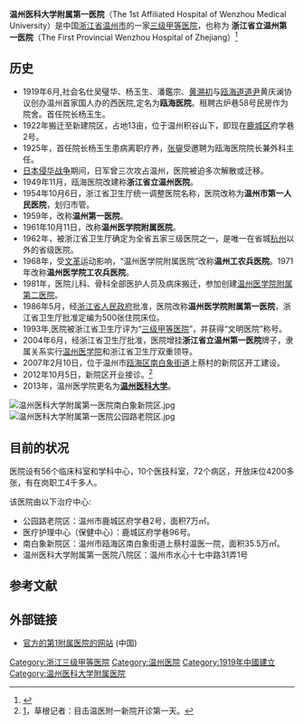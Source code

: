 {{Infobox hospital
| Name        = 温州医科大学附属第一医院<br>The 1st Affiliated Hospital of Wenzhou Medical University
| Org/Group   = 
| Image       = <!-- Preferably a pic of the main building or entrance -->
| image alt   = 
| Caption     = <!-- optional -->
| map_type    = 
| latitude    = <!-- used only for adding a map, with map_type -->
| longitude   = <!-- used only for adding a map, with map_type -->
| map_caption = <!-- Optional. Gives a small caption under the map such as "Shown in region, country" -->
| Logo        = <!-- Please conform to copyright -->
| Logo Size   = <!-- Use to limit the logo size -->
| Location    = 瓯海区南白象温医一院新院区
| Region      = 温州
| State       = 浙江
| Country     = {{CHN}}
| Coordinates = {{coord|27.9388|120.6962|type:landmark_region:CN-33|display=inline,title}}
| HealthCare  = <!-- UK:NHS. AU/CA: Medicare. ELSE freetext, eg Private -->
| Funding     = Government
| Type        = Teaching
| Speciality  = <!-- if devoted to a specialty (ie not a broad spectrum of specialties) and Type=Specialist/Teaching -->
| Standards   = 三级甲等
| Emergency   = 有
| Helipad     = 有
| Affiliation = [[温州医科大学|温州医科大学]]
| Patron      = <!-- 'None' or the individual who acts as the hospital patron -->
| Network     = <!-- Hospital network, non-owner -->
| Beds        = 4200张
| Founded     = 1919年
| Closed      = <!-- Use if defunct, please also add to Category:Defunct hospitals -->
| Website     = [http://www.hosp1.ac.cn/wyyy/web/home/default.aspx hosp1.ac.cn/] {{zh icon}}
| Wiki-Links  = 
}}
'''温州医科大学附属第一医院'''（The 1st Affiliated Hospital of Wenzhou Medical University）是中国[[浙江省|浙江省]][[温州市|温州市]]的一家[[三级甲等医院|三级甲等医院]]，也称为 '''浙江省立温州第一医院'''（The First Provincial Wenzhou Hospital of Zhejiang）<ref>{{Cite web |url=http://www.hosp1.ac.cn/wyyy/web/yygk/yyjs.aspx |title=医院的简要介绍 |access-date=2016-10-05 |archive-date=2019-04-20 |archive-url=https://web.archive.org/web/20190420040332/http://www.hosp1.ac.cn/wyyy/web/yygk/yyjs.aspx |dead-url=yes }}</ref>

== 历史 ==
*1919年6月,社会名仕吴璧华、杨玉生、潘鑑宗、[[黄群|黄溯初]]与[[瓯海道|瓯海道]][[道尹|道尹]]黄庆澜协议创办温州首家国人办的西医院,定名为'''瓯海医院'''。租聘古炉巷58号民房作为院舍。首任院长杨玉生。
*1922年搬迁至新建院区，占地13亩，位于温州积谷山下，即现在[[鹿城区|鹿城区]]府学巷2号。
*1925年，首任院长杨玉生患病离职疗养，[[张鋆|张鋆]]受邀聘为瓯海医院院长兼外科主任。
*[[日本侵华战争|日本侵华战争]]期间，日军曾三次攻占温州，医院被迫多次解散或迁移。
*1949年11月，瓯海医院改建称'''浙江省立温州医院'''。
*1954年10月6日，浙江省卫生厅统一调整医院名称，医院改称为'''温州市第一人民医院'''，划归市管。 
*1959年，改称'''温州第一医院'''。
*1961年10月11日，改称'''温州医学院附属医院'''。
*1962年，被浙江省卫生厅确定为全省五家三级医院之一，是唯一在省城[[杭州|杭州]]以外的省级医院。
*1968年，受[[文革|文革]]运动影响，“温州医学院附属医院”改称'''温州工农兵医院'''。1971年改称'''温州医学院工农兵医院'''。
*1981年，医院儿科、骨科全部医护人员及病床搬迁，参加创建[[温州医学院附属第二医院|温州医学院附属第二医院]]。
*1986年5月，经[[浙江省人民政府|浙江省人民政府]]批准，医院改称'''温州医学院附属第一医院'''，浙江省卫生厅批准定编为500张住院床位。
*1993年,医院被浙江省卫生厅评为“[[三级甲等医院|三级甲等医院]]”，并获得“文明医院”称号。 
*2004年6月，经浙江省卫生厅批准，医院增挂'''浙江省立温州第一医院'''牌子，隶属关系实行[[温州医学院|温州医学院]]和浙江省卫生厅双重领导。
*2007年2月10日，位于温州市[[瓯海区|瓯海区]][[南白象街道|南白象街道]]上蔡村的新院区开工建设。
*2012年10月5日，新院区开业接诊。<ref>[http://news.ifeng.com/gundong/detail_2012_10/05/18058872_0.shtml]，草根记者：目击温医附一新院开诊第一天。</ref>
*2013年，温州医学院更名为'''[[温州医科大学|温州医科大学]]'''。
[[File:温州医科大学附属第一医院南白象新院区.jpg|thumb]]
[[File:温州医科大学附属第一医院公园路老院区.jpg|thumb]]

== 目前的状况 ==
医院设有56个临床科室和学科中心，10个医技科室，72个病区，开放床位4200多张，有在岗职工4千多人。

该医院由以下治疗中心:
* 公园路老院区：温州市鹿城区府学巷2号，面积7万㎡。
* 医疗护理中心（保健中心）：鹿城区府学巷96号。
* 南白象新院区：温州市瓯海区南白象街道上蔡村温医一院，面积35.5万㎡。
* 温州医科大学附属第一医院八院区：温州市水心十七中路31弄1号

== 参考文献 ==
{{Reflist}}

== 外部链接 ==
* [https://web.archive.org/web/20160921033820/http://www.hosp1.ac.cn/wyyy/web/home/default.aspx 官方的第1附属医院的网站] (中国)

[[Category:浙江三级甲等医院|Category:浙江三级甲等医院]]
[[Category:温州医院|Category:温州医院]]
[[Category:1919年中國建立|Category:1919年中國建立]]
[[Category:温州医科大学附属医院|Category:温州医科大学附属医院]]